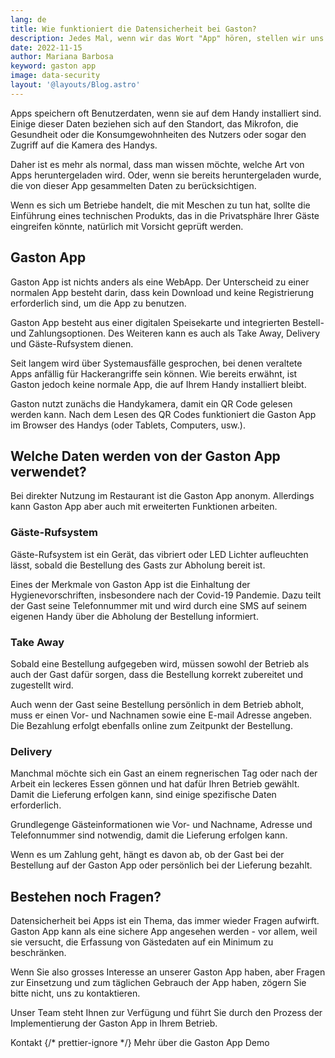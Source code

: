 ```yaml
---
lang: de
title: Wie funktioniert die Datensicherheit bei Gaston?
description: Jedes Mal, wenn wir das Wort "App" hören, stellen wir uns schon vor, was für Daten solche Apps von uns sammeln können. Aber wie funktioniert das mit unserer Gaston App?
date: 2022-11-15
author: Mariana Barbosa
keyword: gaston app
image: data-security
layout: '@layouts/Blog.astro'
---
```



Apps speichern oft Benutzerdaten, wenn sie auf dem Handy installiert sind. Einige dieser Daten beziehen sich auf den Standort, das Mikrofon, die Gesundheit oder die Konsumgewohnheiten des Nutzers oder sogar den Zugriff auf die Kamera des Handys.

Daher ist es mehr als normal, dass man wissen möchte, welche Art von Apps heruntergeladen wird. Oder, wenn sie bereits heruntergeladen wurde, die von dieser App gesammelten Daten zu berücksichtigen. 

Wenn es sich um Betriebe handelt, die mit Meschen zu tun hat, sollte die Einführung eines technischen Produkts, das in die Privatsphäre Ihrer Gäste eingreifen könnte, natürlich mit Vorsicht geprüft werden.

## Gaston App

Gaston App ist nichts anders als eine WebApp. Der Unterscheid zu einer normalen App besteht darin, dass kein Download und keine Registrierung erforderlich sind, um die App zu benutzen.

Gaston App besteht aus einer digitalen Speisekarte und integrierten Bestell- und Zahlungsoptionen. Des Weiteren kann es auch als Take Away, Delivery und Gäste-Rufsystem dienen.

Seit langem wird über Systemausfälle gesprochen, bei denen veraltete Apps anfällig für Hackerangriffe sein können. Wie bereits erwähnt, ist Gaston jedoch keine normale App, die auf Ihrem Handy installiert bleibt.

Gaston nutzt zunächs die Handykamera, damit ein QR Code gelesen werden kann. Nach dem Lesen des QR Codes funktioniert die Gaston App im Browser des Handys (oder Tablets, Computers, usw.).

## Welche Daten werden von der Gaston App verwendet?

Bei direkter Nutzung im Restaurant ist die Gaston App anonym. Allerdings kann Gaston App aber auch mit erweiterten Funktionen arbeiten.

### Gäste-Rufsystem

Gäste-Rufsystem ist ein Gerät, das vibriert oder LED Lichter aufleuchten lässt, sobald die Bestellung des Gasts zur Abholung bereit ist.

Eines der Merkmale von Gaston App ist die Einhaltung der Hygienevorschriften, insbesondere nach der Covid-19 Pandemie. Dazu teilt der Gast seine Telefonnummer mit und wird durch eine SMS auf seinem eigenen Handy über die Abholung der Bestellung informiert.

### Take Away

Sobald eine Bestellung aufgegeben wird, müssen sowohl der Betrieb als auch der Gast dafür sorgen, dass die Bestellung korrekt zubereitet und zugestellt wird.

Auch wenn der Gast seine Bestellung persönlich in dem Betrieb abholt, muss er einen Vor- und Nachnamen sowie eine E-mail Adresse angeben. Die Bezahlung erfolgt ebenfalls online zum Zeitpunkt der Bestellung.

### Delivery

Manchmal möchte sich ein Gast an einem regnerischen Tag oder nach der Arbeit ein leckeres Essen gönnen und hat dafür Ihren Betrieb gewählt. Damit die Lieferung erfolgen kann, sind einige spezifische Daten erforderlich.

Grundlegenge Gästeinformationen wie Vor- und Nachname, Adresse und Telefonnummer sind notwendig, damit die Lieferung erfolgen kann.

Wenn es um Zahlung geht, hängt es davon ab, ob der Gast bei der Bestellung auf der Gaston App oder persönlich bei der Lieferung bezahlt.

## Bestehen noch Fragen?

Datensicherheit bei Apps ist ein Thema, das immer wieder Fragen aufwirft. Gaston App kann als eine sichere App angesehen werden - vor allem, weil sie versucht, die Erfassung von Gästedaten auf ein Minimum zu beschränken.

Wenn Sie also grosses Interesse an unserer Gaston App haben, aber Fragen zur Einsetzung und zum täglichen Gebrauch der App haben, zögern Sie bitte nicht, uns zu kontaktieren.

Unser Team steht Ihnen zur Verfügung und führt Sie durch den Prozess der Implementierung der Gaston App in Ihrem Betrieb.

<ButtonList> <ButtonLink href="/de/kontakt/">Kontakt</ButtonLink> {/* prettier-ignore */} <ButtonLink href="/de/restaurant-bestell-app/">Mehr über die Gaston App</ButtonLink> <ButtonLink href="/de/demo/">Demo</ButtonLink> </ButtonList>